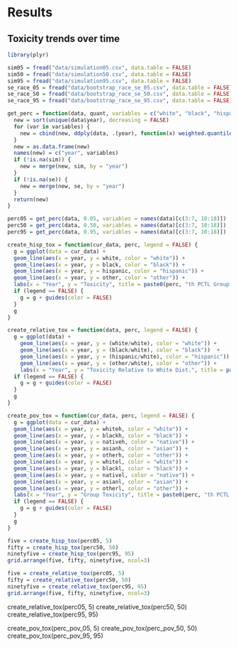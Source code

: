 # Results {#organization}



## Toxicity trends over time

```r
library(plyr)

sim05 = fread("data/simulation05.csv", data.table = FALSE)
sim50 = fread("data/simulation50.csv", data.table = FALSE)
sim95 = fread("data/simulation95.csv", data.table = FALSE)
se_race_05 = fread("data/bootstrap_race_se_05.csv", data.table = FALSE)
se_race_50 = fread("data/bootstrap_race_se_50.csv", data.table = FALSE)
se_race_95 = fread("data/bootstrap_race_se_95.csv", data.table = FALSE)

get_perc = function(data, quant, variables = c("white", "black", "hispanic", "other"), sim = NA, se = NA) {
  new = sort(unique(data$year), decreasing = FALSE)
  for (var in variables) {
    new = cbind(new, ddply(data, .(year), function(x) weighted.quantile(x$concentration, x[, var]/sum(x[, var]), quant, na.rm = TRUE))[, 2])
  }
  new = as.data.frame(new)
  names(new) = c("year", variables)
  if (!is.na(sim)) {
    new = merge(new, sim, by = "year")
  }
  if (!is.na(se)) {
    new = merge(new, se, by = "year")
  }
  return(new)
}

perc05 = get_perc(data, 0.05, variables = names(data)[c(3:7, 10:18)])
perc50 = get_perc(data, 0.50, variables = names(data)[c(3:7, 10:18)])
perc95 = get_perc(data, 0.95, variables = names(data)[c(3:7, 10:18)])
```

```r
create_hisp_tox = function(cur_data, perc, legend = FALSE) {
  g = ggplot(data = cur_data) + 
  geom_line(aes(x = year, y = white, color = "white")) +
  geom_line(aes(x = year, y = black, color = "black")) + 
  geom_line(aes(x = year, y = hispanic, color = "hispanic")) + 
  geom_line(aes(x = year, y = other, color = "other")) + 
  labs(x = "Year", y = "Toxicity", title = paste0(perc, "th PCTL Group Toxicity"))
  if (legend == FALSE) {
    g = g + guides(color = FALSE)
  }
  g
}

create_relative_tox = function(data, perc, legend = FALSE) {
  g = ggplot(data) + 
    geom_line(aes(x = year, y = (white/white), color = "white")) +
    geom_line(aes(x = year, y = (black/white), color = "black"))  +
    geom_line(aes(x = year, y = (hispanic/white), color = "hispanic")) +
    geom_line(aes(x = year, y = (other/white), color = "other")) +
    labs(x = "Year", y = "Toxicity Relative to White Dist.", title = paste0("Group ", perc, "th Percentile Toxicity Relative to White Distribution"), colour = "Legend")
  if (legend == FALSE) {
    g = g + guides(color = FALSE)
  }
  g
}

create_pov_tox = function(cur_data, perc, legend = FALSE) {
  g = ggplot(data = cur_data) + 
  geom_line(aes(x = year, y = whiteh, color = "white")) +
  geom_line(aes(x = year, y = blackh, color = "black")) + 
  geom_line(aes(x = year, y = nativeh, color = "native")) + 
  geom_line(aes(x = year, y = asianh, color = "asian")) + 
  geom_line(aes(x = year, y = otherh, color = "other")) + 
  geom_line(aes(x = year, y = whitel, color = "white")) +
  geom_line(aes(x = year, y = blackl, color = "black")) + 
  geom_line(aes(x = year, y = nativel, color = "native")) + 
  geom_line(aes(x = year, y = asianl, color = "asian")) + 
  geom_line(aes(x = year, y = otherl, color = "other")) + 
  labs(x = "Year", y = "Group Toxicity", title = paste0(perc, "th PCTL Toxicity"), color = "Legend")
  if (legend == FALSE) {
    g = g + guides(color = FALSE)
  }
  g
}
```

```r
five = create_hisp_tox(perc05, 5)
fifty = create_hisp_tox(perc50, 50)
ninetyfive = create_hisp_tox(perc95, 95)
grid.arrange(five, fifty, ninetyfive, ncol=3)

five = create_relative_tox(perc05, 5)
fifty = create_relative_tox(perc50, 50)
ninetyfive = create_relative_tox(perc95, 95)
grid.arrange(five, fifty, ninetyfive, ncol=3)
```


create_relative_tox(perc05, 5)
create_relative_tox(perc50, 50)
create_relative_tox(perc95, 95)

create_pov_tox(perc_pov_05, 5)
create_pov_tox(perc_pov_50, 50)
create_pov_tox(perc_pov_95, 95)
